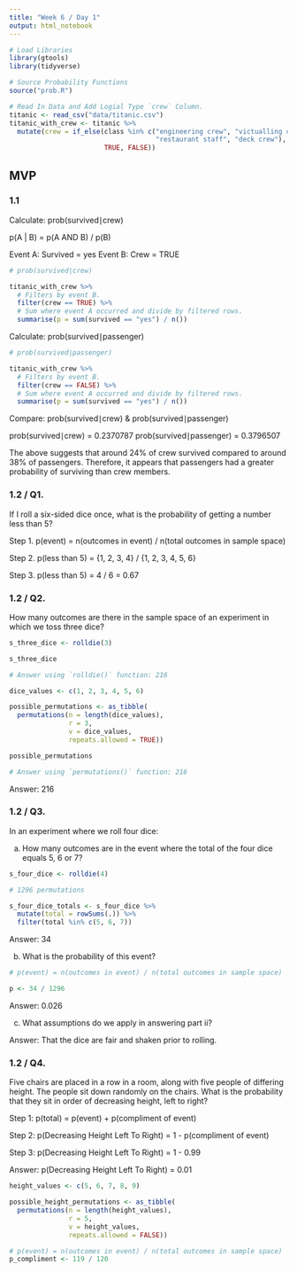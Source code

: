 ```yaml
---
title: "Week 6 / Day 1"
output: html_notebook
---
```


```r
# Load Libraries
library(gtools)
library(tidyverse)

# Source Probability Functions
source("prob.R")

# Read In Data and Add Logial Type `crew` Column.
titanic <- read_csv("data/titanic.csv")
titanic_with_crew <- titanic %>%
  mutate(crew = if_else(class %in% c("engineering crew", "victualling crew", 
                                     "restaurant staff", "deck crew"),
                        TRUE, FALSE))
```

## MVP

### 1.1

Calculate: prob(survived∣crew)

p(A | B) = p(A AND B) / p(B)

Event A: Survived = yes
Event B: Crew = TRUE

```r

# prob(survived∣crew)

titanic_with_crew %>%
  # Filters by event B.
  filter(crew == TRUE) %>% 
  # Sum where event A occurred and divide by filtered rows.
  summarise(p = sum(survived == "yes") / n())

```

Calculate: prob(survived∣passenger)

```r

# prob(survived∣passenger)

titanic_with_crew %>%
  # Filters by event B.
  filter(crew == FALSE) %>% 
  # Sum where event A occurred and divide by filtered rows.
  summarise(p = sum(survived == "yes") / n())

```

Compare: prob(survived∣crew) & prob(survived∣passenger) 

prob(survived∣crew) = 0.2370787
prob(survived∣passenger) = 0.3796507

The above suggests that around 24% of crew survived compared to around 38% of passengers. Therefore, it appears that passengers had a greater probability of surviving than crew members.

### 1.2 / Q1.
If I roll a six-sided dice once, what is the probability of getting a number less than 5?

Step 1.
p(event) = n(outcomes in event) / n(total outcomes in sample space)

Step 2.
p(less than 5) = {1, 2, 3, 4} / {1, 2, 3, 4, 5, 6}

Step 3.
p(less than 5) = 4 / 6 = 0.67

### 1.2 / Q2.
How many outcomes are there in the sample space of an experiment in which we toss three dice?

```r
s_three_dice <- rolldie(3)

s_three_dice

# Answer using `rolldie()` function: 216
```

```r

dice_values <- c(1, 2, 3, 4, 5, 6)

possible_permutations <- as_tibble(
  permutations(n = length(dice_values),
               r = 3,
               v = dice_values,
               repeats.allowed = TRUE))

possible_permutations

# Answer using `permutations()` function: 216

```

Answer: 216

### 1.2 / Q3.
In an experiment where we roll four dice:

a) How many outcomes are in the event where the total of the four dice equals 5, 6 or 7?

```r

s_four_dice <- rolldie(4)

# 1296 permutations

s_four_dice_totals <- s_four_dice %>% 
  mutate(total = rowSums(.)) %>% 
  filter(total %in% c(5, 6, 7))

```

Answer: 34

b) What is the probability of this event?

```r

# p(event) = n(outcomes in event) / n(total outcomes in sample space)

p <- 34 / 1296

```

Answer: 0.026

c) What assumptions do we apply in answering part ii?

Answer: That the dice are fair and shaken prior to rolling.

### 1.2 / Q4.
Five chairs are placed in a row in a room, along with five people of differing height. The people sit down randomly on the chairs. What is the probability that they sit in order of decreasing height, left to right?

Step 1:
p(total) = p(event) + p(compliment of event) 

Step 2:
p(Decreasing Height Left To Right) = 1 - p(compliment of event)

Step 3:
p(Decreasing Height Left To Right) = 1 - 0.99

Answer: p(Decreasing Height Left To Right) = 0.01

```r

height_values <- c(5, 6, 7, 8, 9)

possible_height_permutations <- as_tibble(
  permutations(n = length(height_values),
               r = 5,
               v = height_values,
               repeats.allowed = FALSE))

# p(event) = n(outcomes in event) / n(total outcomes in sample space)
p_compliment <- 119 / 120

```

